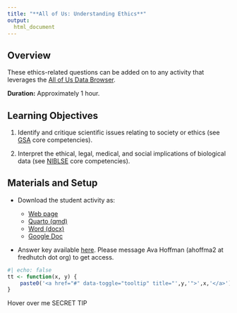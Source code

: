 ```yaml
---
title: "**All of Us: Understanding Ethics**"
output:
  html_document
---
```


## Overview

These ethics-related questions can be added on to any activity that leverages the [All of Us Data Browser](https://databrowser.researchallofus.org/).

**Duration:** Approximately 1 hour.

## Learning Objectives

1.  Identify and critique scientific issues relating to society or ethics (see [GSA](https://genetics-gsa.org/education/genetics-learning-framework/) core competencies).

2. Interpret the ethical, legal, medical, and social implications of biological data (see [NIBLSE](https://qubeshub.org/community/groups/niblse/core_competencies) core competencies).

## Materials and Setup

-   Download the student activity as:

    -   [Web page](https://genomicseducation.org/module/AOU_ethics_student_guide.html)
    -   [Quarto (qmd)](https://github.com/fhdsl/GEMs/blob/main/module/AOU_ethics_student_guide.qmd)
    -   [Word (docx)](https://github.com/fhdsl/GEMs/raw/main/docs/docx/module/AOU_ethics_student_guide.docx)
    -   [Google Doc](https://docs.google.com/document/d/1Xi1M9icJUJ2pfxp5pOV4yzQUHfQCM8zo/edit?usp=sharing&ouid=116032995747974603894&rtpof=true&sd=true)

-   Answer key available [here](https://docs.google.com/document/d/16GiVCWKhVxkKzOUr6XlQ_vdj-tyxBYlIa3lmstzf38Y/edit?usp=sharing). Please message Ava Hoffman (ahoffma2 at fredhutch dot org) to get access.

```r
#| echo: false
tt <- function(x, y) {
    paste0('<a href="#" data-toggle="tooltip" title="',y,'">',x,'</a>')
}
```

<div class="tooltip">Hover over me
  <span class="tooltiptext">SECRET TIP</span>
</div>
